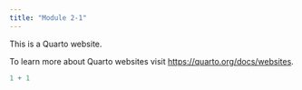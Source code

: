 ```yaml
---
title: "Module 2-1"
---
```


This is a Quarto website.

To learn more about Quarto websites visit <https://quarto.org/docs/websites>.

```r
1 + 1
```
